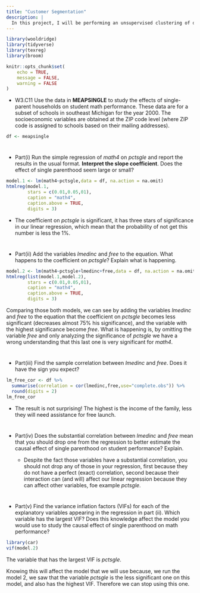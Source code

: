 ---
title: "Customer Segmentation"
description: |
  In this project, I will be performing an unsupervised clustering of data on the customer's records from a groceries firm's database. Customer segmentation is the practice of separating customers into groups that reflect similarities among customers in each cluster. I will divide customers into segments to optimize the significance of each customer to the business. To modify products according to distinct needs and behaviours of the customers. It also helps the business to cater to the concerns of different types of customers.
---

```{r setup, include=FALSE}
library(wooldridge)
library(tidyverse)
library(texreg)
library(broom)

knitr::opts_chunk$set(
	echo = TRUE,
	message = FALSE,
	warning = FALSE
)
```

* W3.C11 Use the data in **MEAPSINGLE** to study the effects of single-parent households on student math performance. These data are for a subset of schools in southeast Michigan for the year 2000. The socioeconomic variables are obtained at the ZIP code level (where ZIP code is assigned to schools based on their mailing addresses).

```{r Data}
df <- meapsingle
```

#
* Part(i)
Run the simple regression of *math4* on *pctsgle* and report the results in the usual format. **Interpret the slope coefficient**. Does the effect of single parenthood seem large or small?

```{r Part (i), results='asis'}
model.1 <- lm(math4~pctsgle,data = df, na.action = na.omit)
htmlreg(model.1,
        stars = c(0.01,0.05,01),
        caption = "math4",
        caption.above = TRUE,
        digits = 3)
```

* The coefficient on *pctsgle* is significant, it has three stars of significance in our linear regression, which mean that the probability of not get this number is less the 1%. 


#
* Part(ii)
Add the variables *lmedinc* and *free* to the equation. What happens to the coefficient on *pctsgle*? Explain what is happening.

```{r Part (ii), results='asis'}
model.2 <- lm(math4~pctsgle+lmedinc+free,data = df, na.action = na.omit)
htmlreg(list(model.1,model.2),
        stars = c(0.01,0.05,01),
        caption = "math4",
        caption.above = TRUE,
        digits = 3)

```

Comparing those both models, we can see by adding the variables *lmedinc* and *free* to the equation that the coefficient on *pctsgle* becomes less significant (decreases almost 75% his significance), and the variable with the highest significance become *free*. 
What is happening is, by omitting the variable *free* and only analyzing the significance of *pctsgle* we have a wrong understanding that this last one is very significant for *math4*. 

#
* Part(iii)
Find the sample correlation between *lmedinc* and *free*. Does it have the sign you expect?
```{r Part iii}
lm_free_cor <- df %>%
  summarise(correlation = cor(lmedinc,free,use="complete.obs")) %>%
  round(digits = 2)
lm_free_cor
```

* The result is not surprising! The highest is the income of the family, less they will need assistance for free launch. 

#
* Part(iv)
Does the substantial correlation between *lmedinc* and *free* mean that you should drop one from the regression to better estimate the causal effect of single parenthood on student performance? Explain.

  * Despite the fact those variables have a substantial correlation, you should not drop any of those in your regression, first because they do not have a perfect (exact) correlation, second because their interaction can (and will) affect our linear regression because they can affect other variables, foe example *pctsgle*.

#
* Part(v)
Find the variance inflation factors (VIFs) for each of the explanatory variables appearing in the regression in part (ii). Which variable has the largest VIF? Does this knowledge affect the model you would use to study the causal effect of single parenthood on math performance?

```{r Part v}
library(car)
vif(model.2)
```
The variable that has the largest VIF is *pctsgle*. 

Knowing this will affect the model that we will use because, we run the model 2, we saw that the variable *pctsgle* is the less significant one on this model, and also has the highest VIF. Therefore we can stop using this one. 



